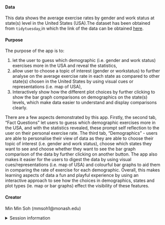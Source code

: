 
#### Data

This data shows the average exercise rates by gender and work status at state(s) level in the United States (USA).The dataset has been obtained from `tidytuesday`,in which the link of the data can be obtained [here](https://github.com/rfordatascience/tidytuesday/blob/master/data/2018/2018-07-17/week16_exercise.xlsx).  

#### Purpose

The purpose of the app is to:

1. let the user to guess which demographic (i.e. gender and work status) exercises more in the USA and reveal the statistics, 
2. allow user to choose a topic of interest (gender or workstatus) to further analyse on the average exercise rate in each state as compared to other state(s) chosen in the United States by using visual cues or representations (i.e. map of USA),
3. Interactively show how the different plot choices by further clicking to show the bar graph comparisons on demographics on the state(s) levels, which make data easier to understand and display comparisons clearly. 

There are a few aspects demonstrated by this app. Firstly, the second tab, "Fact Questions" let users to guess which demographic exercises more in the USA, and with the statistics revealed, these prompt self reflection to the user on their personal exercise rate.  The third tab, "Demographics" - users are able to personalise their view of data as they are able to choose their topic of interest (i.e. gender and work status), choose which states they want to see and choose whether they want to see the bar graph comparison of the data by further clicking on another button. The app also makes it easier for the users to digest the data by using visual cues/representations (i.e. map of USA) and colourful bar graphs to aid them in comparing the rate of exercise for each demographic. Overall, this makes learning aspects of data a fun and playful experience by using an interactive approach to see how the choices in demographics, states and plot types (ie. map or bar graphs) effect the visibility of these features.  



#### Creator

Min Min Soh (mmsoh1@monash.edu)

<details>
<summary>Session information</summary>
```r
sessioninfo::session_info()
```
</details>
